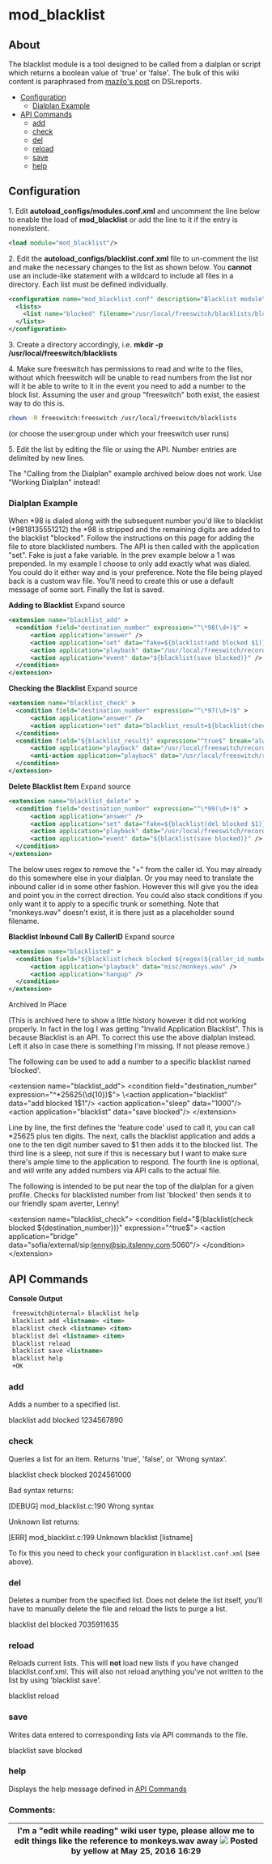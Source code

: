 
# mod_blacklist 

 

## About

The blacklist module is a tool designed to be called from a dialplan or script which returns a boolean value of 'true' or 'false'. The bulk of this wiki content is paraphrased from [mazilo's post](http://www.dslreports.com/forum/r26341351-FreeSWITCH-vs.-mod-blacklist) on DSLreports.

* [Configuration](#configuration)  
   * [Dialplan Example](#dialplan-example)
* [API Commands](#-api-commands)  
   * [add](#add)  
   * [check](#check)  
   * [del](#del)  
   * [reload](#reload)  
   * [save](#save)  
   * [help](#help)

## Configuration

1\. Edit **autoload\_configs/modules.conf.xml** and uncomment the line below to enable the load of **mod\_blacklist** or add the line to it if the entry is nonexistent.

```xml
<load module="mod_blacklist"/>
```

2\. Edit the **autoload\_configs/blacklist.conf.xml** file to un-comment the list and make the necessary changes to the list as shown below. You **cannot** use an include-like statement with a wildcard to include all files in a directory. Each list must be defined individually.

```xml
<configuration name="mod_blacklist.conf" description="Blacklist module">
  <lists>
    <list name="blocked" filename="/usr/local/freeswitch/blacklists/blocked.list"/>
  </lists>
</configuration>
```

3\. Create a directory accordingly, i.e. **mkdir -p /usr/local/freeswitch/blacklists**

4\. Make sure freeswitch has permissions to read and write to the files, without which freeswitch will be unable to read numbers from the list nor will it be able to write to it in the event you need to add a number to the block list. Assuming the user and group "freeswitch" both exist, the easiest way to do this is.

```bash
chown -R freeswitch:freeswitch /usr/local/freeswitch/blacklists
```

(or choose the user:group under which your freeswitch user runs)

5\. Edit the list by editing the file or using the API. Number entries are delimited by new lines.

The "Calling from the Dialplan" example archived below does not work. Use "Working Dialplan" instead!

### Dialplan Example

When \*98 is dialed along with the subsequent number you'd like to blacklist (\*9818135551212) the \*98 is stripped and the remaining digits are added to the blacklist "blocked". Follow the instructions on this page for adding the file to store blacklisted numbers. The API is then called with the application "set". Fake is just a fake variable. In the prev example below a 1 was prepended. In my example I choose to only add exactly what was dialed. You could do it either way and is your preference. Note the file being played back is a custom wav file. You'll need to create this or use a default message of some sort. Finally the list is saved.

**Adding to Blacklist** Expand source 

```xml
<extension name="blacklist_add" >
  <condition field="destination_number" expression="^\*98(\d+)$" >
      <action application="answer" />
      <action application="set" data="fake=${blacklist(add blocked $1)}" />
      <action application="playback" data="/usr/local/freeswitch/recordings/blk_item_saved.wav" />
      <action application="event" data="${blacklist(save blocked)}" />
  </condition>
</extension>
```

**Checking the Blacklist** Expand source 

```xml
<extension name="blacklist_check" >
  <condition field="destination_number" expression="^\*97(\d+)$" >
      <action application="answer" />
      <action application="set" data="blacklist_result=${blacklist(check blocked $1)}" inline="true"/>
  </condition>
  <condition field="${blacklist_result}" expression="^true$" break="always" >
      <action application="playback" data="/usr/local/freeswitch/recordings/blk_item_exists.wav" />
      <anti-action application="playback" data="/usr/local/freeswitch/recordings/blk_not_found.wav"/>
  </condition>
</extension>
```

**Delete Blacklist Item** Expand source 

```xml
<extension name="blacklist_delete" >
  <condition field="destination_number" expression="^\*99(\d+)$" >
      <action application="answer" />
      <action application="set" data="fake=${blacklist(del blocked $1)}" />
      <action application="playback" data="/usr/local/freeswitch/recordings/blk_item_deleted.wav" />
      <action application="event" data="${blacklist(save blocked)}" />
  </condition>
</extension>
```

The below uses regex to remove the "+" from the caller id. You may already do this somewhere else in your dialplan. Or you may need to translate the inbound caller id in some other fashion. However this will give you the idea and point you in the correct direction. You could also stack conditions if you only want it to apply to a specific trunk or something. Note that "monkeys.wav" doesn't exist, it is there just as a placeholder sound filename.

**Blacklist Inbound Call By CallerID** Expand source 

```xml
<extension name="blacklisted" >
  <condition field="${blacklist(check blocked ${regex(${caller_id_number}|^\+([0-9]+)$|%1)})}" expression="^true$" >
      <action application="playback" data="misc/monkeys.wav" />
      <action application="hangup" />
  </condition>
</extension>
```

Archived In Place

(This is archived here to show a little history however it did not working properly. In fact in the log I was getting "Invalid Application Blacklist". This is because Blacklist is an API. To correct this use the above dialplan instead. Left it also in case there is something I'm missing. If not please remove.)

The following can be used to add a number to a specific blacklist named 'blocked'.

\<extension name="blacklist_add"> \<condition field="destination_number" expression="^\*25625(\d\{10})$">
  \<action application="blacklist" data="add blocked 1$1"/>
  \<action application="sleep" data="1000"/>
  \<action application="blacklist" data="save blocked"/>
\</extension>

Line by line, the first defines the 'feature code' used to call it, you can call \*25625 plus ten digits. The next, calls the blacklist application and adds a one to the ten digit number saved to $1 then adds it to the blocked list. The third line is a sleep, not sure if this is necessary but I want to make sure there's ample time to the application to respond. The fourth line is optional, and will write any added numbers via API calls to the actual file.

The following is intended to be put near the top of the dialplan for a given profile. Checks for blacklisted number from list 'blocked' then sends it to our friendly spam averter, Lenny!

\<extension name="blacklist_check">
  \<condition field="$\{blacklist(check blocked $\{destination_number})}" expression="^true$">
    \<action application="bridge" data="sofia/external/sip:lenny@sip.itslenny.com:5060"/>
 \</condition>
\</extension>

##  API Commands

**Console Output**

```xml
 freeswitch@internal> blacklist help
 blacklist add <listname> <item>
 blacklist check <listname> <item> 
 blacklist del <listname> <item>
 blacklist reload
 blacklist save <listname>
 blacklist help
 +OK
```

### add

Adds a number to a specified list.

blacklist add blocked 1234567890

### check

Queries a list for an item. Returns 'true', 'false', or 'Wrong syntax'.

blacklist check blocked 2024561000

Bad syntax returns:

[DEBUG] mod_blacklist.c:190 Wrong syntax

Unknown list returns:

[ERR] mod_blacklist.c:199 Unknown blacklist [listname]

To fix this you need to check your configuration in `blacklist.conf.xml` (see above).

### del

Deletes a number from the specified list. Does not delete the list itself, you'll have to manually delete the file and reload the lists to purge a list.

blacklist del blocked 7035911635

### reload

Reloads current lists. This will **not** load new lists if you have changed blacklist.conf.xml. This will also not reload anything you've not written to the list by using 'blacklist save'.

blacklist reload

### save

Writes data entered to corresponding lists via API commands to the file.

blacklist save blocked

### help

Displays the help message defined in [API Commands](#-api-commands) 

### Comments:

| I'm a "edit while reading" wiki user type, please allow me to edit things like the reference to monkeys.wav away ![](/images/icons/contenttypes/comment_16.png) Posted by yellow at May 25, 2016 16:29 |
| ----------------------------------------------------------------------------------------------------------------------------------------------------------------------------------------------------- |


